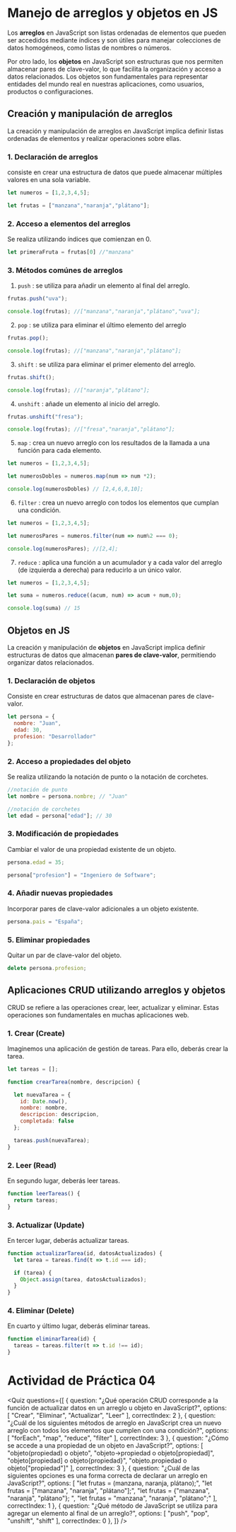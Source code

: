 # Manejo de arreglos y objetos en JS

Los **arreglos** en JavaScript son listas ordenadas de elementos que pueden ser accedidos mediante índices y son útiles para manejar colecciones de datos homogéneos, como listas de nombres o números.

Por otro lado, los **objetos** en JavaScript son estructuras que nos permiten almacenar pares de clave-valor, lo que facilita la organización y acceso a datos relacionados. Los objetos son fundamentales para representar entidades del mundo real en nuestras aplicaciones, como usuarios, productos o configuraciones.

## Creación y manipulación de arreglos
La creación y manipulación de arreglos en JavaScript implica definir listas ordenadas de elementos y realizar operaciones sobre ellas.


### 1. Declaración de arreglos
consiste en crear una estructura de datos que puede almacenar múltiples valores en una sola variable.

```js
let numeros = [1,2,3,4,5];

let frutas = ["manzana","naranja","plátano"];
```

### 2. Acceso a elementos del arreglos
Se realiza utilizando índices que comienzan en 0.

```js
let primeraFruta = frutas[0] //"manzana"
```

### 3. Métodos comúnes de arreglos

1. `push` : se utiliza para añadir un elemento al final del arreglo.

```js
frutas.push("uva");

console.log(frutas); //["manzana","naranja","plátano","uva"];
```

2. `pop` : se utiliza para eliminar el último elemento del arreglo

```js
frutas.pop();

console.log(frutas); //["manzana","naranja","plátano"];
```

3. `shift` : se utiliza para eliminar el primer elemento del arreglo.

```js
frutas.shift();

console.log(frutas); //["naranja","plátano"];
```

4. `unshift` : añade un elemento al inicio del arreglo.

```js
frutas.unshift("fresa");

console.log(frutas); //["fresa","naranja","plátano"];
```

5. `map` : crea un nuevo arreglo con los resultados de la llamada a una función para cada elemento.

```js
let numeros = [1,2,3,4,5];

let numerosDobles = numeros.map(num => num *2);

console.log(numerosDobles) // [2,4,6,8,10];
```

6. `filter` : crea un nuevo arreglo con todos los elementos que cumplan una condición.

```js
let numeros = [1,2,3,4,5];

let numerosPares = numeros.filter(num => num%2 === 0);

console.log(numerosPares); //[2,4];
```

7. `reduce` : aplica una función a un acumulador y a cada valor del arreglo (de izquierda a derecha) para reducirlo a un único valor.

```js
let numeros = [1,2,3,4,5];

let suma = numeros.reduce((acum, num) => acum + num,0);

console.log(suma) // 15
```

## Objetos en JS
La creación y manipulación de **objetos** en JavaScript implica definir estructuras de datos que almacenan **pares de clave-valor**, permitiendo organizar datos relacionados.

### 1. Declaración de objetos
Consiste en crear estructuras de datos que almacenan pares de clave-valor.

```js
let persona = { 
  nombre: "Juan", 
  edad: 30, 
  profesion: "Desarrollador"
}; 
``` 

### 2. Acceso a propiedades del objeto
Se realiza utilizando la notación de punto o la notación de corchetes.

```js
//notación de punto
let nombre = persona.nombre; // "Juan"

//notación de corchetes
let edad = persona["edad"]; // 30
```

### 3. Modificación de propiedades
Cambiar el valor de una propiedad existente de un objeto.

```js
persona.edad = 35;

persona["profesion"] = "Ingeniero de Software";
```

### 4. Añadir nuevas propiedades
Incorporar pares de clave-valor adicionales a un objeto existente.

```js
persona.pais = "España";
```

### 5. Eliminar propiedades
Quitar un par de clave-valor del objeto.

```js
delete persona.profesion;
```

## Aplicaciones CRUD utilizando arreglos y objetos
CRUD se refiere a las operaciones crear, leer, actualizar y eliminar. Estas operaciones son fundamentales en muchas aplicaciones web.

### 1. Crear (Create)
Imaginemos una aplicación de gestión de tareas. Para ello, deberás crear la tarea.

```js
let tareas = []; 

function crearTarea(nombre, descripcion) { 

  let nuevaTarea = {
    id: Date.now(), 
    nombre: nombre, 
    descripcion: descripcion, 
    completada: false 
  }; 

  tareas.push(nuevaTarea); 
} 
```

### 2. Leer (Read)
En segundo lugar, deberás leer tareas.

```js
function leerTareas() { 
  return tareas; 
} 
```

### 3. Actualizar (Update)
En tercer lugar, deberás actualizar tareas.

```js
function actualizarTarea(id, datosActualizados) { 
  let tarea = tareas.find(t => t.id === id); 

  if (tarea) { 
    Object.assign(tarea, datosActualizados); 
  } 
} 
```

### 4. Eliminar (Delete)
En cuarto y último lugar, deberás eliminar tareas.

```js
function eliminarTarea(id) { 
  tareas = tareas.filter(t => t.id !== id); 
} 
``` 

# Actividad de Práctica 04

<Quiz questions={[
	{
		question: "¿Qué operación CRUD corresponde a la función de actualizar datos en un arreglo u objeto en JavaScript?",
		options: [
			"Crear",
			"Eliminar",
			"Actualizar",
			"Leer"
		],
		correctIndex: 2
	},
    {
		question: "¿Cuál de los siguientes métodos de arreglo en JavaScript crea un nuevo arreglo con todos los elementos que cumplen con una condición?",
		options: [
			"forEach",
			"map",
			"reduce",
			"filter"
		],
		correctIndex: 3
	},
    {
		question: "¿Cómo se accede a una propiedad de un objeto en JavaScript?",
		options: [
			"objeto(propiedad) o objeto<propiedad>",
			"objeto->propiedad o objeto[propiedad]",
			"objeto[propiedad] o objeto{propiedad}",
			"objeto.propiedad o objeto[\"propiedad\"]"
		],
		correctIndex: 3
	},
    {
		question: "¿Cuál de las siguientes opciones es una forma correcta de declarar un arreglo en JavaScript?",
		options: [
			"let frutas = (manzana, naranja, plátano);",
			"let frutas = [\"manzana\", \"naranja\", \"plátano\"];",
			"let frutas = {\"manzana\", \"naranja\", \"plátano\"}; ",
			"let frutas = \"manzana\", \"naranja\", \"plátano\";"
		],
		correctIndex: 1
	},
    {
		question: "¿Qué método de JavaScript se utiliza para agregar un elemento al final de un arreglo?",
		options: [
			"push",
			"pop",
			"unshift",
			"shift"
		],
		correctIndex: 0
	},
]} />